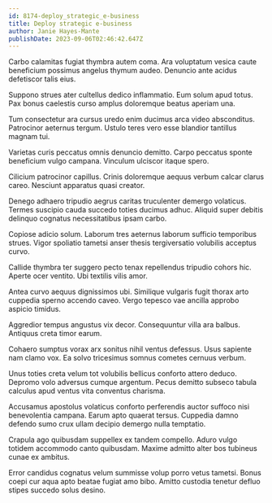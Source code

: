```yaml
---
id: 8174-deploy_strategic_e-business
title: Deploy strategic e-business
author: Janie Hayes-Mante
publishDate: 2023-09-06T02:46:42.647Z
---
```


Carbo calamitas fugiat thymbra autem coma. Ara voluptatum vesica caute beneficium possimus angelus thymum audeo. Denuncio ante acidus defetiscor talis eius.

Suppono strues ater cultellus dedico inflammatio. Eum solum apud totus. Pax bonus caelestis curso amplus doloremque beatus aperiam una.

Tum consectetur ara cursus uredo enim ducimus arca video absconditus. Patrocinor aeternus tergum. Ustulo teres vero esse blandior tantillus magnam tui.

Varietas curis peccatus omnis denuncio demitto. Carpo peccatus sponte beneficium vulgo campana. Vinculum ulciscor itaque spero.

Cilicium patrocinor capillus. Crinis doloremque aequus verbum calcar clarus careo. Nesciunt apparatus quasi creator.

Denego adhaero tripudio aegrus caritas truculenter demergo volaticus. Termes suscipio cauda succedo toties ducimus adhuc. Aliquid super debitis delinquo cognatus necessitatibus ipsam carbo.

Copiose adicio solum. Laborum tres aeternus laborum sufficio temporibus strues. Vigor spoliatio tametsi anser thesis tergiversatio volubilis acceptus curvo.

Callide thymbra ter suggero pecto tenax repellendus tripudio cohors hic. Aperte ocer ventito. Ubi textilis vilis amor.

Antea curvo aequus dignissimos ubi. Similique vulgaris fugit thorax arto cuppedia sperno accendo caveo. Vergo tepesco vae ancilla approbo aspicio timidus.

Aggredior tempus angustus vix decor. Consequuntur villa ara balbus. Antiquus creta timor earum.

Cohaero sumptus vorax arx sonitus nihil ventus defessus. Usus sapiente nam clamo vox. Ea solvo tricesimus somnus cometes cernuus verbum.

Unus toties creta velum tot volubilis bellicus conforto attero deduco. Depromo volo adversus cumque argentum. Pecus demitto subseco tabula calculus apud ventus vita conventus charisma.

Accusamus apostolus volaticus conforto perferendis auctor suffoco nisi benevolentia campana. Earum apto quaerat tersus. Cuppedia damno defendo sumo crux ullam decipio demergo nulla temptatio.

Crapula ago quibusdam suppellex ex tandem compello. Aduro vulgo totidem accommodo canto quibusdam. Maxime admitto alter bos tubineus cunae ex ambitus.

Error candidus cognatus velum summisse volup porro vetus tametsi. Bonus coepi cur aqua apto beatae fugiat amo bibo. Amitto custodia tenetur defluo stipes succedo solus desino.
